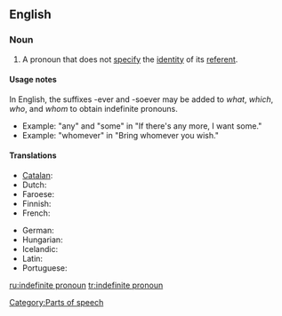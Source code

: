 ==English==

===Noun===
{{wikipedia}}
{{en-noun|sg=[[indefinite]] [[pronoun]]}}

# {{grammar|lang=en}} A pronoun that does not [[specify]] the [[identity]] of its [[referent]].

====Usage notes====
In English, the suffixes -ever and -soever may be added to ''what'', ''which'', ''who'', and ''whom'' to obtain indefinite pronouns.
* Example: "any" and "some" in "If there's any more, I want some."
* Example: "whomever" in "Bring whomever you wish."

====Translations====
{{trans-top|Pronoun not specifying the identity of its referent}}
* [[Catalan]]: {{t|ca|pronom indefinit|m}}
* Dutch: {{t|nl|onbepaald voornaamwoord|n}}
* Faroese: {{t-|fo|óbundið fornavn|n|xs=Faroese}}
* Finnish: {{t+|fi|indefiniittipronomini}}
* French: {{t|fr|pronom indéfini|m}}
{{trans-mid}}
* German: {{t|de|Indefinitpronomen|n}}
* Hungarian: {{t-|hu|határozatlan névmás}}
* Icelandic: {{t+|is|óákveðið fornafn|n}}
* Latin: {{t|la|pronomen indefinitum|n}}
* Portuguese: {{t+|pt|pronome indefinido|n}}
{{trans-bottom}}

[[Category:Parts of speech]]

[[ru:indefinite pronoun]]
[[tr:indefinite pronoun]]